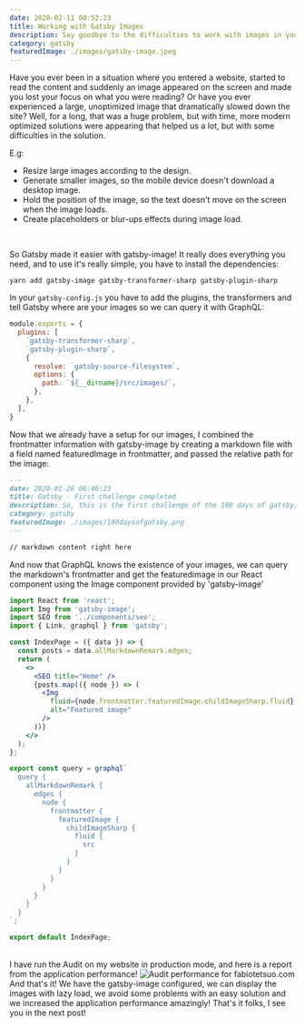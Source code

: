 ```yaml
---
date: 2020-02-11 00:52:23
title: Working with Gatsby Images
description: Say goodbye to the difficulties to work with images in your web applications.
category: gatsby
featuredImage: ./images/gatsby-image.jpeg
---
```


Have you ever been in a situation where you entered a website, started to read the content and suddenly an image appeared on the screen and made you lost your focus on what you were reading? Or have you ever experienced a large, unoptimized image that dramatically slowed down the site?
Well, for a long, that was a huge problem, but with time, more modern optimized solutions were appearing that helped us a lot, but with some difficulties in the solution.


E.g:
- Resize large images according to the design.
- Generate smaller images, so the mobile device doesn't download a desktop image.
- Hold the position of the image, so the text doesn't move on the screen when the image loads.
- Create placeholders or blur-ups effects during image load.

<br />

So Gatsby made it easier with gatsby-image! It really does everything you need, and to use it's really simple, you have to install the dependencies:

```
yarn add gatsby-image gatsby-transformer-sharp gatsby-plugin-sharp
```

In your `gatsby-config.js` you have to add the plugins, the transformers and tell Gatsby where are your images so we can query it with GraphQL:

```javascript
module.exports = {
  plugins: [
    `gatsby-transformer-sharp`,
    `gatsby-plugin-sharp`,
    {
      resolve: `gatsby-source-filesystem`,
      options: {
        path: `${__dirname}/src/images/`,
      },
    },
  ],
}
```

Now that we already have a setup for our images, I combined the frontmatter information with gatsby-image by creating a markdown file with a field named featuredImage in frontmatter, and passed the relative path for the image:

```md
---
date: 2020-01-26 06:46:23
title: Gatsby - First challenge completed
description: So, this is the first challenge of the 100 days of gatsby, and I'm really excited to tell you what I learned, the difficulties and the next steps.
category: gatsby
featuredImage: ./images/100daysofgatsby.png
---

// markdown content right here
```

And now that GraphQL knows the existence of your images, we can query the markdown's frontmatter and get the featuredimage in our React component using the Image component provided by 'gatsby-image'

```jsx
import React from 'react';
import Img from 'gatsby-image';
import SEO from '../components/seo';
import { Link, graphql } from 'gatsby';

const IndexPage = ({ data }) => {
  const posts = data.allMarkdownRemark.edges;
  return (
    <>
      <SEO title="Home" />
      {posts.map(({ node }) => (
        <Img
          fluid={node.frontmatter.featuredImage.childImageSharp.fluid}
          alt="Featured image"
        />
      ))}
    </>
  );
};

export const query = graphql`
  query {
    allMarkdownRemark {
      edges {
        node {
          frontmatter {
            featuredImage {
              childImageSharp {
                fluid {
                  src
                }
              }
            }
          }
        }
      }
    }
  }  
`;

export default IndexPage;

```
\
I have run the Audit on my website in production mode, and here is a report from the application performance!
![Audit performance for fabiotetsuo.com](./images/audit_performance_fabiotetsuocom.png)
And that's it! We have the gatsby-image configured, we can display the images with lazy load, we avoid some problems with an easy solution and we increased the application performance amazingly!
That's it folks, I see you in the next post!